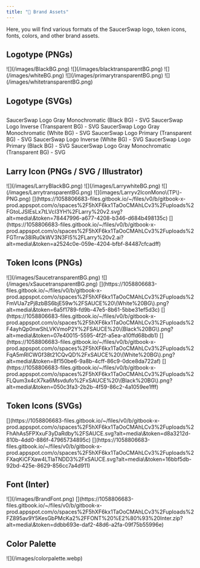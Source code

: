```yaml
---
title: "🎨 Brand Assets"
---
```


Here, you will find various formats of the SaucerSwap logo, token icons, fonts, colors, and other brand assets.

## Logotype (PNGs)

<Frame caption="SaucerSwap Logo Primary (Black BG) - PNG">
  ![](/images/BlackBG.png)
</Frame>

<Frame caption="SaucerSwap Logo Black (Transparent BG) - PNG">
  ![](/images/blacktransparentBG.png)
</Frame>

<Frame caption="SaucerSwap Logo Inverse (White BG) - PNG">
  ![](/images/whiteBG.png)
</Frame>

<Frame caption="SaucerSwap Logo Primary (Transparent BG) - PNG">
  ![](/images/primarytransparentBG.png)
</Frame>

<Frame caption="SaucerSwap Logo White (Transparent BG) - PNG">
  ![](/images/whitetransparentBG.png)
</Frame>

## Logotype (SVGs)

##

<Card title="SS-v2-Logotype_SS-Logotype-V2-Gry-on-Blk.svg" icon="file-image" horizontal={true}>
  SaucerSwap Logo Gray Monochromatic (Black BG) - SVG
</Card>

<Card title="SS-v2-Logotype_SS-Logotype-V2-Blk-Grn.svg" icon="file-image" horizontal={true}>
  SaucerSwap Logo Inverse (Transparent BG) - SVG
</Card>

<Card title="SS-v2-Logotype_SS-Logotype-V2-Gry-on-Wht.svg" icon="file-image" horizontal={true}>
  SaucerSwap Logo Gray Monochromatic (White BG) - SVG
</Card>

<Card title="SS-v2-Logotype_SS-Logotype-V2-Grn-Wht.svg" icon="file-image" horizontal={true}>
  SaucerSwap Logo Primary (Transparent BG) - SVG
</Card>

<Card title="SS-v2-Logotype_SS-Logotype-V2-Blk-on-Wht.svg" icon="file-image" horizontal={true}>
  SaucerSwap Logo Inverse (White BG) - SVG
</Card>

<Card title="SS-v2-Logotype_SS-Logotype-V2-Wht-on-Blk.svg" icon="file-image" horizontal={true}>
  SaucerSwap Logo Primary (Black BG) - SVG
</Card>

<Card title="SS-v2-Logotype_SS-Logotype-V2-Gry.svg" icon="file-image" horizontal={true}>
  SaucerSwap Logo Gray Monochromatic (Transparent BG) - SVG
</Card>

## Larry Icon (PNGs / SVG / Illustrator)

<Frame caption="SaucerSwap Larry Icon (Black BG) - PNG">
  ![](/images/LarryBlackBG.png)
</Frame>

<Frame caption="SaucerSwap Larry Icon (White BG) - PNG">
  ![](/images/LarrywhiteBG.png)
</Frame>

<Frame caption="SaucerSwap Larry Icon (Transparent BG) - PNG">
  ![](/images/LarrytransparentBG.png)
</Frame>

<Frame caption="SaucerSwap Larry Icon - Monochromatic (Black BG) - PNG">
  ![](images/Larryv2IconMono\(TP\)-PNG.png)
</Frame>

<Frame caption="22KBLarry v2.svgimageSaucerSwap Larry Icon - Primary (Transparent BG) - SVG">
  [](https://1058806683-files.gitbook.io/~/files/v0/b/gitbook-x-prod.appspot.com/o/spaces%2F5hXF6kx1TaOoCMAhLCv3%2Fuploads%2FGtoLJSIEsLx7tLVcI3YH%2FLarry%20v2.svg?alt=media\&token=78447996-a677-4208-b346-d684b498135c)
</Frame>

<Frame caption="375KBLarry v2.aiSaucerSwap Larry Icon - Primary (Transparent BG) - Adobe Illustrator">
  [](https://1058806683-files.gitbook.io/~/files/v0/b/gitbook-x-prod.appspot.com/o/spaces%2F5hXF6kx1TaOoCMAhLCv3%2Fuploads%2FGTrrw38IRu0kWV3N3Fl5%2FLarry%20v2.ai?alt=media\&token=a2524c0e-059e-4204-bfbf-84487cfcadff)
</Frame>

## Token Icons (PNGs)

<Frame caption="SAUCE Token Icon (Transparent BG) - PNG">
  ![](/images/SaucetransparentBG.png)
</Frame>

<Frame caption="XSAUCE Token Icon (Transparent BG) - PNG">
  ![](/images/xSaucetransparentBG.png)
</Frame>

<Frame caption="75KBSAUCE (White BG).pngimageSAUCE Token Icon (White BG) - PNG">
  [](https://1058806683-files.gitbook.io/~/files/v0/b/gitbook-x-prod.appspot.com/o/spaces%2F5hXF6kx1TaOoCMAhLCv3%2Fuploads%2FmVUa7zPj8zbBS6bjE59w%2FSAUCE%20\(White%20BG\).png?alt=media\&token=6a5f1789-fd9b-47e5-8b61-5bbe31ef5d3c)
</Frame>

<Frame caption="76KBSAUCE (Black BG).pngimageSAUCE Token Icon (Black BG) - PNG">
  [](https://1058806683-files.gitbook.io/~/files/v0/b/gitbook-x-prod.appspot.com/o/spaces%2F5hXF6kx1TaOoCMAhLCv3%2Fuploads%2F4ayhQp0nwShLVKVmoP2Y%2FSAUCE%20\(Black%20BG\).png?alt=media\&token=07e40015-5595-4f2f-a5ea-a10ffd68bdb1)
</Frame>

<Frame caption="166KBxSAUCE (White BG).pngimageXSAUCE Token Icon (White BG) - PNG">
  [](https://1058806683-files.gitbook.io/~/files/v0/b/gitbook-x-prod.appspot.com/o/spaces%2F5hXF6kx1TaOoCMAhLCv3%2Fuploads%2FqA5mRlCWGf38t21CQvQD%2FxSAUCE%20\(White%20BG\).png?alt=media\&token=8f150be6-9a8b-4cff-86c9-0dce8da722af)
</Frame>

<Frame caption="169KBxSAUCE (Black BG).pngimageXSAUCE Token Icon (Black BG) - PNG">
  [](https://1058806683-files.gitbook.io/~/files/v0/b/gitbook-x-prod.appspot.com/o/spaces%2F5hXF6kx1TaOoCMAhLCv3%2Fuploads%2FLQum3x4cX7ka6Msvdufo%2FxSAUCE%20\(Black%20BG\).png?alt=media\&token=050c3fa3-2b2b-4f59-86c2-4a1059ee1fff)
</Frame>

## Token Icons (SVGs)

<Frame caption="8KBSAUCE.svgimageSAUCE Token Icon (Transparent BG) - SVG">
  [](https://1058806683-files.gitbook.io/~/files/v0/b/gitbook-x-prod.appspot.com/o/spaces%2F5hXF6kx1TaOoCMAhLCv3%2Fuploads%2FhAhAs5FPXxuF3yDaRdby%2FSAUCE.svg?alt=media\&token=d8a3212d-810b-4dd0-886f-47965734895c)
</Frame>

<Frame caption="3KBxSAUCE.svgimageXSAUCE Token Icon (Transparent BG) - SVG">
  [](https://1058806683-files.gitbook.io/~/files/v0/b/gitbook-x-prod.appspot.com/o/spaces%2F5hXF6kx1TaOoCMAhLCv3%2Fuploads%2FXaqKiCFXaw4LTlaTNDD3%2FxSAUCE.svg?alt=media\&token=16bbf5db-92bd-425e-8629-856cc7a4d911)
</Frame>

## Font (Inter)

<Frame caption="SaucerSwap Brand Font Ex.">
  ![](/images/BrandFont.png)
</Frame>

<Frame caption="10MBFONT – Inter.ziparchiveSaucerSwap Brand Font (Inter)">
  [](https://1058806683-files.gitbook.io/~/files/v0/b/gitbook-x-prod.appspot.com/o/spaces%2F5hXF6kx1TaOoCMAhLCv3%2Fuploads%2FZ895av9Y5KesGbPMcKa2%2FFONT%20%E2%80%93%20Inter.zip?alt=media\&token=ddbb693e-daf2-48d6-a2fa-09f75b55996e)
</Frame>

## Color Palette

<Frame caption="SaucerSwap Primary and Secondary Color Palette">
  ![](/images/colorpalette.webp)
</Frame>